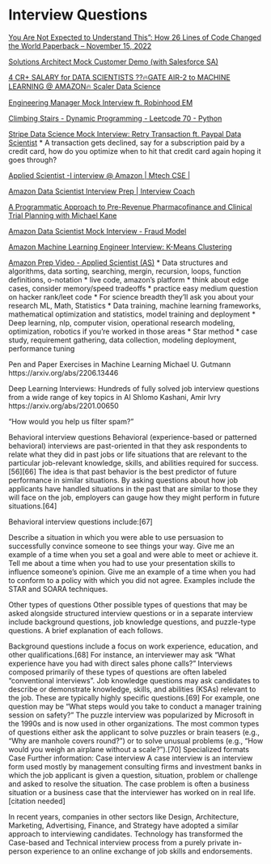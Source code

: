 # Interview Questions  {.unnumbered}

[You Are Not Expected to Understand This": How 26 Lines of Code Changed the World Paperback – November 15, 2022](https://www.amazon.com/You-Are-Expected-Understand-This/dp/0691208484)

[Solutions Architect Mock Customer Demo (with Salesforce SA)](https://www.youtube.com/watch?v=JnmpeY540Ig)

[4 CR+ SALARY for DATA SCIENTISTS ??🔥GATE AIR-2 to MACHINE LEARNING @ AMAZON🔥 Scaler Data Science](https://www.youtube.com/watch?v=6Gd9i3DxhkM)

[Engineering Manager Mock Interview ft. Robinhood EM](https://www.youtube.com/watch?v=sOX_Xl1TKic)

[Climbing Stairs - Dynamic Programming - Leetcode 70 - Python](https://www.youtube.com/watch?v=uCiBkaA4V6M)

[Stripe Data Science Mock Interview: Retry Transaction ft. Paypal Data Scientist](https://www.youtube.com/watch?v=uCiBkaA4V6M)
* A transaction gets declined, say for a subscription paid by a credit card, how do you optimize when to hit that credit card again hoping it goes through?

[Applied Scientist -I interview @ Amazon | Mtech CSE |](https://www.youtube.com/watch?v=TqRrmx_ZKaM)

[Amazon Data Scientist Interview Prep | Interview Coach](https://www.youtube.com/watch?v=0kdthwyye2I)

[A Programmatic Approach to Pre-Revenue Pharmacofinance and Clinical Trial Planning with Michael Kane](https://www.youtube.com/watch?v=AC-f8Y7ufHM)

[Amazon Data Scientist Mock Interview - Fraud Model](https://www.youtube.com/watch?v=68I67w63IpY)

[Amazon Machine Learning Engineer Interview: K-Means Clustering](https://www.youtube.com/watch?v=xKZHH-UOsUM&t=1231s)

[Amazon Prep Video - Applied Scientist (AS)](https://www.youtube.com/watch?v=Y4qYcglrYnI)
* Data structures and algorithms, data sorting, searching, mergin, recursion, loops, function definitions, o-notation
* live code, amazon's platform
* think about edge cases, consider memory/speed tradeoffs
* practice easy medium question on hacker rank/leet code
* For science breadth they'll ask you about your research ML, Math, Statistics
* Data training, machine learning frameworks, mathematical optimization and statistics, model training and deployment
* Deep learning, nlp, computer vision, operational research modeling, optimization, robotics if you're worked in those areas
* Star method
* case study, requirement gathering, data collection, modeling deployment, performance tuning


Pen and Paper Exercises in Machine Learning
Michael U. Gutmann
https://arxiv.org/abs/2206.13446


Deep Learning Interviews: Hundreds of fully solved job interview questions from a wide range of key topics in AI
Shlomo Kashani, Amir Ivry
https://arxiv.org/abs/2201.00650



"How would you help us filter spam?"

Behavioral interview questions
Behavioral (experience-based or patterned behavioral) interviews are past-oriented in that they ask respondents to relate what they did in past jobs or life situations that are relevant to the particular job-relevant knowledge, skills, and abilities required for success.[56][66] The idea is that past behavior is the best predictor of future performance in similar situations. By asking questions about how job applicants have handled situations in the past that are similar to those they will face on the job, employers can gauge how they might perform in future situations.[64]

Behavioral interview questions include:[67]

Describe a situation in which you were able to use persuasion to successfully convince someone to see things your way.
Give me an example of a time when you set a goal and were able to meet or achieve it.
Tell me about a time when you had to use your presentation skills to influence someone's opinion.
Give me an example of a time when you had to conform to a policy with which you did not agree.
Examples include the STAR and SOARA techniques.

Other types of questions
Other possible types of questions that may be asked alongside structured interview questions or in a separate interview include background questions, job knowledge questions, and puzzle-type questions. A brief explanation of each follows.

Background questions include a focus on work experience, education, and other qualifications.[68] For instance, an interviewer may ask "What experience have you had with direct sales phone calls?" Interviews composed primarily of these types of questions are often labeled "conventional interviews".
Job knowledge questions may ask candidates to describe or demonstrate knowledge, skills, and abilities (KSAs) relevant to the job. These are typically highly specific questions.[69] For example, one question may be "What steps would you take to conduct a manager training session on safety?"
The puzzle interview was popularized by Microsoft in the 1990s and is now used in other organizations. The most common types of questions either ask the applicant to solve puzzles or brain teasers (e.g., "Why are manhole covers round?") or to solve unusual problems (e.g., "How would you weigh an airplane without a scale?").[70]
Specialized formats
Case
Further information: Case interview
A case interview is an interview form used mostly by management consulting firms and investment banks in which the job applicant is given a question, situation, problem or challenge and asked to resolve the situation. The case problem is often a business situation or a business case that the interviewer has worked on in real life.[citation needed]

In recent years, companies in other sectors like Design, Architecture, Marketing, Advertising, Finance, and Strategy have adopted a similar approach to interviewing candidates. Technology has transformed the Case-based and Technical interview process from a purely private in-person experience to an online exchange of job skills and endorsements.